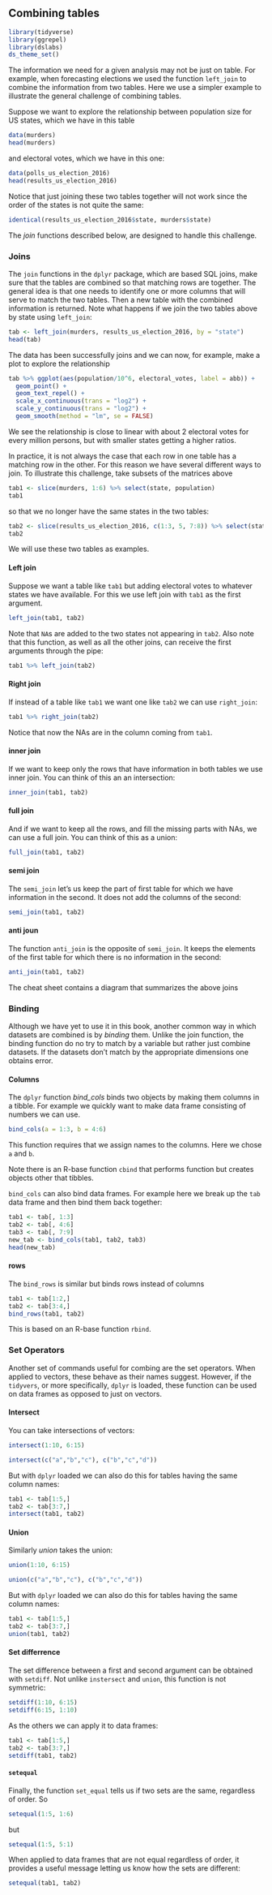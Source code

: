 ## Combining tables

```r
library(tidyverse)
library(ggrepel)
library(dslabs)
ds_theme_set()
```

The information we need for a given analysis may not be just on table. For example, when forecasting elections we used the function `left_join` to combine the information from two tables. Here we use a simpler example to illustrate the general challenge of combining tables.

Suppose we want to explore the relationship between population size for US states, which we have in this table

```r
data(murders)
head(murders)
```

and electoral votes, which we have in this one:

```r
data(polls_us_election_2016)
head(results_us_election_2016)
```

Notice that just joining these two tables together will not work since the order of the states is not quite the same:

```r
identical(results_us_election_2016$state, murders$state)
```

The _join_ functions described below, are designed to handle this challenge.

### Joins

The `join` functions in the `dplyr` package, which are based SQL joins, make sure that the tables are combined so that matching rows are together.
The general idea is that one needs to identify one or more columns that will serve to match the two tables. Then a new table with the combined information is returned. Note what happens if we join the two tables above by state using `left_join`:

```r
tab <- left_join(murders, results_us_election_2016, by = "state")
head(tab)
```

The data has been successfully joins and we can now, for example, make a plot to explore the relationship

```r
tab %>% ggplot(aes(population/10^6, electoral_votes, label = abb)) +
  geom_point() +
  geom_text_repel() + 
  scale_x_continuous(trans = "log2") +
  scale_y_continuous(trans = "log2") +
  geom_smooth(method = "lm", se = FALSE)
```

We see the relationship is close to linear with about 2 electoral votes for every million persons, but with smaller states getting a higher ratios.


In practice, it is not always the case that each row in one table has a matching row in the other. For this reason we have several different ways to join. To illustrate this challenge, take subsets of the matrices above

```r
tab1 <- slice(murders, 1:6) %>% select(state, population)
tab1
```

so that we no longer have the same states in the two tables:
```r
tab2 <- slice(results_us_election_2016, c(1:3, 5, 7:8)) %>% select(state, electoral_votes)
tab2
```

We will use these two tables as examples.

#### Left join

Suppose we want a table like `tab1` but adding electoral votes to whatever states we have available. For this we use left join with `tab1` as the first argument.

```r
left_join(tab1, tab2)
```

Note that `NA`s are added to the two states not appearing in `tab2`. Also note that this function, as well as all the other joins, can receive the first arguments through the pipe:

```r
tab1 %>% left_join(tab2)
```


#### Right join

If instead of a table like `tab1` we want one like `tab2` we can use `right_join`:

```r
tab1 %>% right_join(tab2)
```

Notice that now the NAs are in the column coming from `tab1`.

#### inner join

If we want to keep only the rows that have information in both tables we use inner join. You can think of this an an intersection:

```r
inner_join(tab1, tab2)
```

#### full join

And if we want to keep all the rows, and fill the missing parts with NAs, we can use a full join. You can think of this as a union:

```r
full_join(tab1, tab2)
```

#### semi join

The `semi_join` let's us keep the part of first table for which we have information in the second. It does not add the columns of the second:

```r
semi_join(tab1, tab2)
```


#### anti joun

The function `anti_join` is the opposite of `semi_join`. It keeps the elements of the first table for which there is no information in the second:

```r
anti_join(tab1, tab2)
```

The cheat sheet contains a diagram that summarizes the above joins

### Binding

Although we have yet to use it in this book, another common way in which datasets are combined is by _binding_ them. Unlike the join function, the binding function do no try to match by a variable but rather just combine datasets. If the datasets don't match by the appropriate dimensions one obtains error.

#### Columns

The `dplyr` function _bind_cols_ binds two objects by making them columns in a tibble. For example we quickly want to make data frame consisting of numbers we can use.

```r
bind_cols(a = 1:3, b = 4:6)
```

This function requires that we assign names to the columns. Here we chose `a` and `b`. 

Note there is an R-base function `cbind` that performs function but creates objects other that tibbles. 

`bind_cols` can also bind data frames. For example here we break up the `tab` data frame and then bind them back together:

```r
tab1 <- tab[, 1:3]
tab2 <- tab[, 4:6]
tab3 <- tab[, 7:9]
new_tab <- bind_cols(tab1, tab2, tab3)
head(new_tab)
```


#### rows

The `bind_rows` is similar but binds rows instead of columns

```r
tab1 <- tab[1:2,]
tab2 <- tab[3:4,]
bind_rows(tab1, tab2)
```

This is based on an R-base function `rbind`.

### Set Operators

Another set of commands useful for combing are the set operators. When applied to vectors, these behave as their names suggest. However, if the `tidyvers`, or more specifically, `dplyr` is loaded, these function can be used on data frames as opposed to just on vectors.

#### Intersect

You can take intersections of vectors:

```r
intersect(1:10, 6:15)
```

```r
intersect(c("a","b","c"), c("b","c","d"))
```

But with `dplyr` loaded we can also do this for tables having the same column names:

```r
tab1 <- tab[1:5,]
tab2 <- tab[3:7,]
intersect(tab1, tab2)
```


#### Union

Similarly _union_ takes the union:

```r
union(1:10, 6:15)
```

```r
union(c("a","b","c"), c("b","c","d"))
```

But with `dplyr` loaded we can also do this for tables having the same column names:

```r
tab1 <- tab[1:5,]
tab2 <- tab[3:7,]
union(tab1, tab2)
```


#### Set differrence

The set difference between a first and second argument can be obtained with `setdiff`. Not unlike `instersect` and `union`, this function is not symmetric:


```r
setdiff(1:10, 6:15)
setdiff(6:15, 1:10)
```

As the others we can apply it to data frames:
```r
tab1 <- tab[1:5,]
tab2 <- tab[3:7,]
setdiff(tab1, tab2)
```

#### `setequal`

Finally, the function `set_equal` tells us if two sets are the same, regardless of order. So

```r
setequal(1:5, 1:6)
```

but

```r
setequal(1:5, 5:1)
```

When applied to data frames that are not equal regardless of order, it provides a useful message letting us know how the sets are different:

```r
setequal(tab1, tab2)
```

